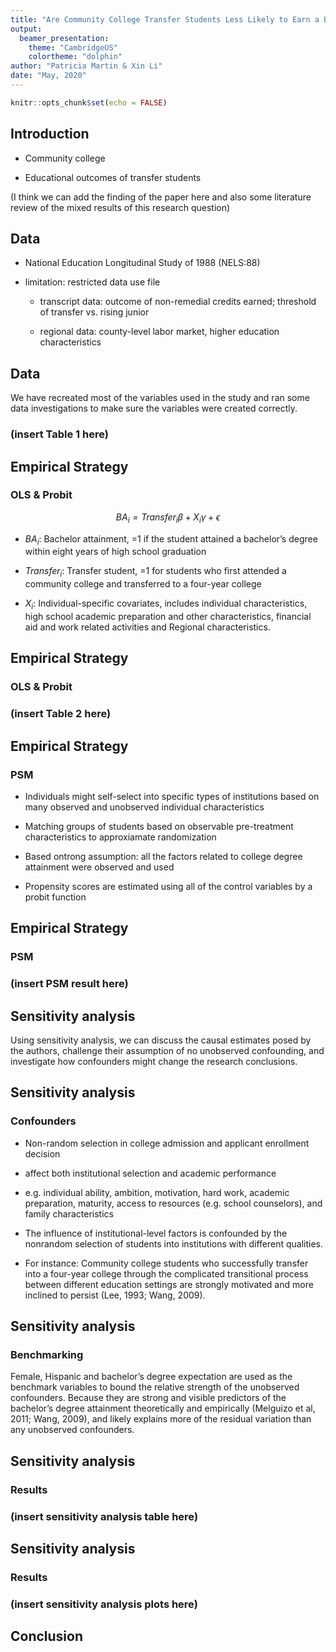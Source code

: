 ```yaml
---
title: "Are Community College Transfer Students Less Likely to Earn a Bachelor's Degree than Rising Four-year College Juniors?"
output: 
  beamer_presentation:
    theme: "CambridgeUS"
    colortheme: "dolphin"
author: "Patricia Martin & Xin Li"
date: "May, 2020"
---
```


```r
knitr::opts_chunk$set(echo = FALSE)
```

## Introduction

- Community college

- Educational outcomes of transfer students

 (I think we can add the finding of the paper here and also some literature review of the mixed results of this research question)
 
## Data

- National Education Longitudinal Study of 1988 (NELS:88) 

- limitation: restricted data use file

  - transcript data: outcome of non-remedial credits earned; threshold of transfer vs. rising junior
  
  - regional data: county-level labor market, higher education characteristics
  
## Data

We have recreated most of the variables used in the study and ran some data investigations to make sure the variables were created correctly.

### (insert Table 1 here)

## Empirical Strategy

### OLS & Probit

$$BA_i = Transfer_i \beta + X_i \gamma + \epsilon$$

- $BA_i$: Bachelor attainment, =1 if the student attained a bachelor’s degree within eight years of high school graduation

- $Transfer_i$: Transfer student, =1 for students who first attended a community college and transferred to a four-year college

- $X_i$: Individual-specific covariates, includes individual characteristics, high school academic preparation and other characteristics, financial aid and work related activities and Regional characteristics.

## Empirical Strategy

### OLS & Probit

### (insert Table 2 here)

## Empirical Strategy

### PSM

- Individuals might self-select into specific types of institutions based on many observed and unobserved individual characteristics

- Matching groups of students based on observable pre-treatment characteristics to approxiamate randomization 

- Based ontrong assumption: all the factors related to college degree attainment were observed and used

- Propensity scores are estimated using all of the control variables by a probit function

## Empirical Strategy

### PSM

### (insert PSM result here)

## Sensitivity analysis

Using sensitivity analysis, we can discuss the causal estimates posed by the authors, challenge their assumption of no unobserved confounding, and investigate how confounders might change the research conclusions.

## Sensitivity analysis

### Confounders

-  Non-random selection in college admission and applicant enrollment decision

  - affect both institutional selection and academic performance

  - e.g. individual ability, ambition, motivation, hard work, academic preparation, maturity, access to resources (e.g. school counselors), and family characteristics 
  
- The influence of institutional-level factors is confounded by the nonrandom selection of students into institutions with different qualities.

- For instance: Community college students who successfully transfer into a four-year college through the complicated transitional process between different education settings are strongly motivated and more inclined to persist (Lee, 1993; Wang, 2009). 
  
## Sensitivity analysis

### Benchmarking

Female, Hispanic and bachelor’s degree expectation are used as the benchmark variables to bound the relative strength of the unobserved confounders. Because they are strong and visible predictors of the bachelor’s degree attainment theoretically and empirically (Melguizo et al, 2011; Wang, 2009), and likely explains more of the residual variation than any unobserved confounders.

## Sensitivity analysis

### Results

### (insert sensitivity analysis table here)

## Sensitivity analysis

### Results

### (insert sensitivity analysis plots here)

## Conclusion






